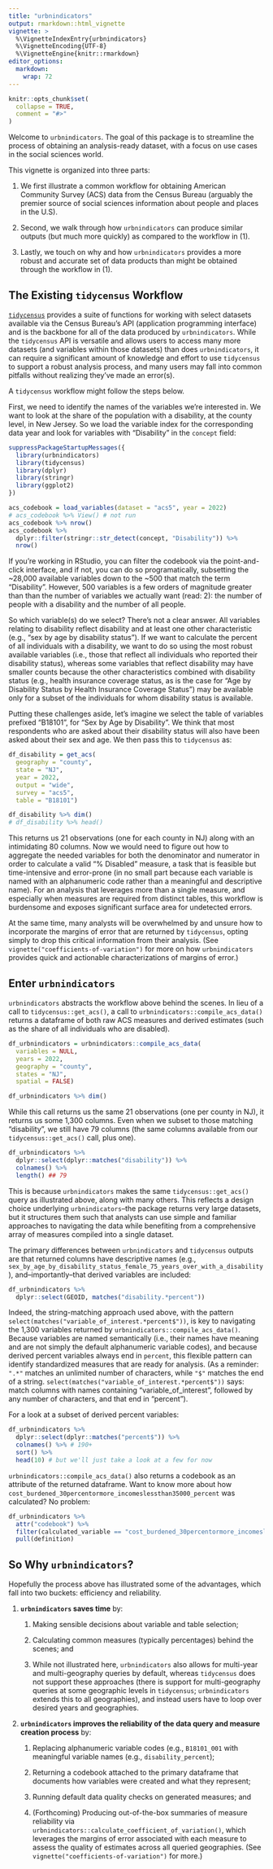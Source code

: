 ```yaml
---
title: "urbnindicators"
output: rmarkdown::html_vignette
vignette: >
  %\VignetteIndexEntry{urbnindicators}
  %\VignetteEncoding{UTF-8}
  %\VignetteEngine{knitr::rmarkdown}
editor_options: 
  markdown: 
    wrap: 72
---
```


```r
knitr::opts_chunk$set(
  collapse = TRUE,
  comment = "#>"
)
```

Welcome to `urbnindicators`. The goal of this package is to streamline
the process of obtaining an analysis-ready dataset, with a focus on use
cases in the social sciences world.

This vignette is organized into three parts:

1.  We first illustrate a common workflow for obtaining American
    Community Survey (ACS) data from the Census Bureau (arguably the
    premier source of social sciences information about people and
    places in the U.S).

2.  Second, we walk through how `urbnindicators` can produce similar
    outputs (but much more quickly) as compared to the workflow in (1).

3.  Lastly, we touch on why and how `urbnindicators` provides a more
    robust and accurate set of data products than might be obtained
    through the workflow in (1).

## The Existing `tidycensus` Workflow

[`tidycensus`](https://walker-data.com/tidycensus/index.html) provides a
suite of functions for working with select datasets available via the
Census Bureau's API (application programming interface) and is the
backbone for all of the data produced by `urbnindicators`. While the
`tidycensus` API is versatile and allows users to access many more
datasets (and variables within those datasets) than does
`urbnindicators`, it can require a significant amount of knowledge and
effort to use `tidycensus` to support a robust analysis process, and
many users may fall into common pitfalls without realizing they've made
an error(s).

A `tidycensus` workflow might follow the steps below.

First, we need to identify the names of the variables we're interested
in. We want to look at the share of the population with a disability, at
the county level, in New Jersey. So we load the variable index for the
corresponding data year and look for variables with "Disability" in the
`concept` field:

```r
suppressPackageStartupMessages({
  library(urbnindicators)
  library(tidycensus)
  library(dplyr)
  library(stringr)
  library(ggplot2)  
})

acs_codebook = load_variables(dataset = "acs5", year = 2022)
# acs_codebook %>% View() # not run
acs_codebook %>% nrow()
acs_codebook %>%
  dplyr::filter(stringr::str_detect(concept, "Disability")) %>%
  nrow() 
```

If you're working in RStudio, you can filter the codebook via the
point-and-click interface, and if not, you can do so programatically,
subsetting the \~28,000 available variables down to the \~500 that match
the term "Disability". However, 500 variables is a few orders of
magnitude greater than than the number of variables we actually want
(read: 2): the number of people with a disability and the number of all
people.

So which variable(s) do we select? There's not a clear answer. All
variables relating to disability reflect disability and at least one
other characteristic (e.g., "sex by age by disability status"). If we
want to calculate the percent of all individuals with a disability, we
want to do so using the most robust available variables (i.e., those
that reflect all individuals who reported their disability status),
whereas some variables that reflect disability may have smaller counts
because the other characteristics combined with disability status (e.g.,
health insurance coverage status, as is the case for "Age by Disability
Status by Health Insurance Coverage Status") may be available only for a
subset of the individuals for whom disability status is available.

Putting these challenges aside, let's imagine we select the table of
variables prefixed "B18101", for "Sex by Age by Disability". We think
that most respondents who are asked about their disability status will
also have been asked about their sex and age. We then pass this to
`tidycensus` as:

```r
df_disability = get_acs(
  geography = "county",
  state = "NJ", 
  year = 2022,
  output = "wide",
  survey = "acs5",
  table = "B18101")

df_disability %>% dim()
# df_disability %>% head()
```

This returns us 21 observations (one for each county in NJ) along with
an intimidating 80 columns. Now we would need to figure out how to
aggregate the needed variables for both the denominator and numerator in
order to calculate a valid "% Disabled" measure, a task that is feasible
but time-intensive and error-prone (in no small part because each
variable is named with an alphanumeric code rather than a meaningful and
descriptive name). For an analysis that leverages more than a single
measure, and especially when measures are required from distinct tables,
this workflow is burdensome and exposes significant surface area for
undetected errors.

At the same time, many analysts will be overwhelmed by and unsure how to
incorporate the margins of error that are returned by `tidycensus`,
opting simply to drop this critical information from their analysis.
(See `vignette("coefficients-of-variation")` for more on how
`urbnindicators` provides quick and actionable
characterizations of margins of error.)

## Enter `urbnindicators`

`urbnindicators` abstracts the workflow above behind the scenes. In lieu
of a call to `tidycensus::get_acs()`, a call to
`urbnindicators::compile_acs_data()` returns a dataframe
of both raw ACS measures and derived estimates (such as the share of all
individuals who are disabled).

```r
df_urbnindicators = urbnindicators::compile_acs_data(
  variables = NULL,
  years = 2022,
  geography = "county",
  states = "NJ",
  spatial = FALSE)

df_urbnindicators %>% dim()
```

While this call returns us the same 21 observations (one per county in
NJ), it returns us some 1,300 columns. Even when we subset to
those matching "disability", we still have 79 columns (the same columns
available from our `tidycensus::get_acs()` call, plus one).

```r
df_urbnindicators %>%
  dplyr::select(dplyr::matches("disability")) %>% 
  colnames() %>% 
  length() ## 79
```

This is because `urbnindicators` makes the same `tidycensus::get_acs()`
query as illustrated above, along with many others.
This reflects a design choice underlying
`urbnindicators`--the package returns very large datasets, but it
structures them such that analysts can use simple and familiar
approaches to navigating the data while benefiting from a comprehensive array of 
measures compiled into a single dataset.

The primary differences between `urbnindicators` and `tidycensus`
outputs are that returned columns have descriptive names (e.g.,
`sex_by_age_by_disability_status_female_75_years_over_with_a_disability`),
and--importantly--that derived variables are included:

```r
df_urbnindicators %>%
  dplyr::select(GEOID, matches("disability.*percent"))
```

Indeed, the string-matching approach used above, with the pattern
`select(matches("variable_of_interest.*percent$"))`, is key to
navigating the 1,300 variables returned by
`urbnindicators::compile_acs_data()`. Because variables are named
semantically (i.e., their names have meaning and are not simply the
default alphanumeric variable codes), and because derived percent
variables always end in `percent`, this flexible pattern can identify
standardized measures that are ready for analysis. (As a reminder:
`".*"` matches an unlimited number of characters, while `"$"` matches
the end of a string. `select(matches("variable_of_interest.*percent$"))`
says: match columns with names containing "variable_of_interest",
followed by any number of characters, and that end in "percent").

For a look at a subset of derived percent variables:
```r
df_urbnindicators %>%
  dplyr::select(dplyr::matches("percent$")) %>%
  colnames() %>% # 190+
  sort() %>%
  head(10) # but we'll just take a look at a few for now
```

`urbnindicators::compile_acs_data()` also returns a codebook as an
attribute of the returned dataframe. Want to know more about how
`cost_burdened_30percentormore_incomeslessthan35000_percent` was
calculated? No problem:

```r
df_urbnindicators %>%
  attr("codebook") %>%
  filter(calculated_variable == "cost_burdened_30percentormore_incomeslessthan35000_percent") %>%
  pull(definition)
```

## So Why `urbnindicators`?

Hopefully the process above has illustrated some of the advantages, which fall
into two buckets: efficiency and reliability.

1.  **`urbnindicators` saves time** by:

    1.  Making sensible decisions about variable and table selection;

    2.  Calculating common measures (typically percentages) behind the
        scenes; and

    3.  While not illustrated here, `urbnindicators` also allows for
        multi-year and multi-geography queries by default, whereas
        `tidycensus` does not support these approaches (there is support
        for multi-geography queries at some geographic levels in
        `tidycensus`; `urbnindicators` extends this to all geographies),
        and instead users have to loop over desired years and
        geographies.

2.  **`urbnindicators` improves the reliability of the data query and
    measure creation process** by:

    1.  Replacing alphanumeric variable codes (e.g., `B18101_001` with
        meaningful variable names (e.g., `disability_percent`);

    2.  Returning a codebook attached to the primary dataframe that
        documents how variables were created and what they represent;

    3.  Running default data quality checks on generated measures; and

    4.  (Forthcoming) Producing out-of-the-box summaries of measure reliability via
        `urbnindicators::calculate_coefficient_of_variation()`, which
        leverages the margins of error associated with each measure to
        assess the quality of estimates across all queried geographies.
        (See `vignette("coefficients-of-variation")` for more.)
